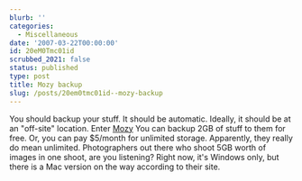 ```yaml
---
blurb: ''
categories:
  - Miscellaneous
date: '2007-03-22T00:00:00'
id: 20eM0Tmc01id
scrubbed_2021: false
status: published
type: post
title: Mozy backup
slug: /posts/20em0tmc01id--mozy-backup
---
```


You should backup your stuff. It should be automatic. Ideally, it
should be at an "off-site" location. Enter [Mozy](http://mozy.com/)
You can backup 2GB of stuff to them for free. Or, you can pay
$5/month for unlimited storage. Apparently, they really do mean
unlimited. Photographers out there who shoot 5GB worth of images in
one shoot, are you listening? Right now, it's Windows only, but
there is a Mac version on the way according to their site.
